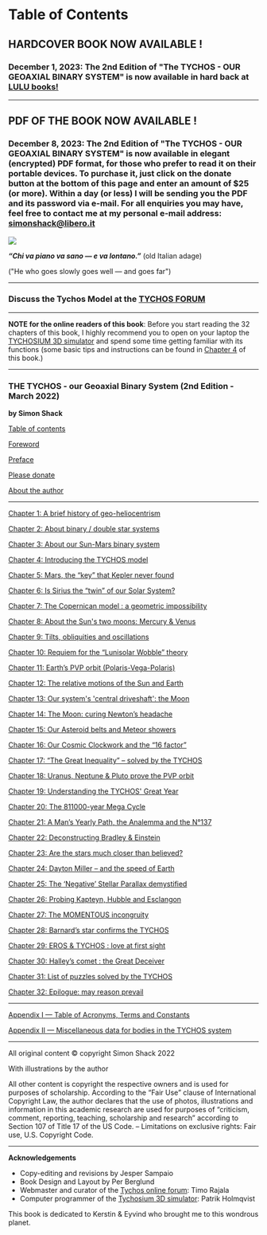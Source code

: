 Table of Contents
===================================

## HARDCOVER BOOK NOW AVAILABLE ! 

### December 1, 2023: The 2nd Edition of "The TYCHOS - OUR GEOAXIAL BINARY SYSTEM" is now available in hard back at [LULU books!](https://www.lulu.com/shop/simon-shack-and-nigel-howitt-and-per-berglund-and-patrik-holmqvist/the-tychos-our-geoaxial-binary-system-2nd-edition/hardcover/product-gjjnq58.html?q=tychos&page=1&pageSize=4) 

*****************************************************************************************************************************

## PDF OF THE BOOK NOW AVAILABLE !

### December 8, 2023: The 2nd Edition of "The TYCHOS - OUR GEOAXIAL BINARY SYSTEM" is now available in elegant (encrypted) PDF format, for those who prefer to read it on their portable devices. To purchase it, just click on the donate button at the bottom of this page and enter an amount of $25 (or more). Within a day (or less) I will be sending you the PDF and its password via e-mail. For all enquiries you may have, feel free to contact me at my personal e-mail address: simonshack@libero.it    



![](https://septclues.com/TYCHOS/TYCHOS_BOOK_COVER_2nd_EDITION_small.jpg)




**_“Chi va piano va sano — e va lontano.”_** (old Italian adage)

("He who goes slowly goes well — and goes far")

*****************************************************************************************************************************

### Discuss the Tychos Model at the [TYCHOS FORUM](https://forum.tychos.space/t/welcome-to-the-tychos-forum/7) 

*****************************************************************************************************************************

**NOTE for the online readers of this book**: Before you start reading the 32 chapters of this book, I highly recommend you to open on your laptop the [TYCHOSIUM 3D simulator](https://ts.tychos.space/) and spend some time getting familiar with its functions (some basic tips and instructions can be found in [Chapter 4](https://book.tychos.space/chapters/4-intro-tychos#the-tychosium-3d-simulator) of this book.)   

*****************************************************************************************************************************


### THE TYCHOS - our Geoaxial Binary System (2nd Edition - March 2022)

**by Simon Shack**


[Table of contents](https://book.tychos.space/)
	
[Foreword](https://book.tychos.space/foreword)

[Preface](https://book.tychos.space/preface)

[Please donate](https://book.tychos.space/please-donate)

[About the author](https://book.tychos.space/about)

******************************************************************************************************************

[Chapter 1: A brief history of geo-heliocentrism](https://book.tychos.space/chapters/1-a-brief-look)

[Chapter 2: About binary / double star systems](https://book.tychos.space/chapters/2-about-binary-systems)

[Chapter 3: About our Sun-Mars binary system](https://book.tychos.space/chapters/3-about-our-sun-mars)

[Chapter 4: Introducing the TYCHOS model](https://book.tychos.space/chapters/4-intro-tychos)

[Chapter 5: Mars, the “key” that Kepler never found](https://book.tychos.space/chapters/5-mars)

[Chapter 6: Is Sirius the “twin” of our Solar System?](https://book.tychos.space/chapters/6-sirius)

[Chapter 7: The Copernican model : a geometric impossibility](https://book.tychos.space/chapters/7-the-copernican-model)

[Chapter 8: About the Sun's two moons: Mercury & Venus](https://book.tychos.space/chapters/8-suns-two-moons)

[Chapter 9: Tilts, obliquities and oscillations](https://book.tychos.space/chapters/9-tilts-obliquities-osci)

[Chapter 10: Requiem for the “Lunisolar Wobble” theory](https://book.tychos.space/chapters/10-requiem)

[Chapter 11: Earth’s PVP orbit (Polaris-Vega-Polaris)](https://book.tychos.space/chapters/11-earths-pvp-orbit)

[Chapter 12: The relative motions of the Sun and Earth](https://book.tychos.space/chapters/12-sun-earth-rel-motion)

[Chapter 13: Our system's 'central driveshaft': the Moon](https://book.tychos.space/chapters/13-the-central-driveshaft)

[Chapter 14: The Moon: curing Newton’s headache](https://book.tychos.space/chapters/14-the-moon)

[Chapter 15: Our Asteroid belts and Meteor showers](https://book.tychos.space/chapters/15-our-asteroid-belts)

[Chapter 16: Our Cosmic Clockwork and the “16 factor”](https://book.tychos.space/chapters/16-our-cosmic-clockwork)

[Chapter 17: “The Great Inequality” – solved by the TYCHOS](https://book.tychos.space/chapters/17-the-great-inequality)

[Chapter 18: Uranus, Neptune & Pluto prove the PVP orbit](https://book.tychos.space/chapters/18-uranus-neptune-pluto)

[Chapter 19: Understanding the TYCHOS' Great Year](https://book.tychos.space/chapters/19-the-tychos-great-year)

[Chapter 20: The 811000-year Mega Cycle](https://book.tychos.space/chapters/20-the-tychos-great-year)

[Chapter 21: A Man’s Yearly Path, the Analemma and the N°137](https://book.tychos.space/chapters/21-mans-yearly-path)

[Chapter 22: Deconstructing Bradley & Einstein](https://book.tychos.space/chapters/22-bradley-einstein)

[Chapter 23: Are the stars much closer than believed?](https://book.tychos.space/chapters/23-are-the-stars-closer)

[Chapter 24: Dayton Miller – and the speed of Earth](https://book.tychos.space/chapters/24-dayton-miller)

[Chapter 25: The ‘Negative’ Stellar Parallax demystified](https://book.tychos.space/chapters/25-negative-parallax)

[Chapter 26: Probing Kapteyn, Hubble and Esclangon](https://book.tychos.space/chapters/26-probing-kapteyn)

[Chapter 27: The MOMENTOUS incongruity](https://book.tychos.space/chapters/27-the-momentous-incongruity)

[Chapter 28: Barnard’s star confirms the TYCHOS](https://book.tychos.space/chapters/28-the-barnards-star)

[Chapter 29: EROS & TYCHOS : love at first sight](https://book.tychos.space/chapters/29-eros-and-tychos)

[Chapter 30: Halley’s comet : the Great Deceiver](https://book.tychos.space/chapters/30-halleys-comet) 

[Chapter 31: List of puzzles solved by the TYCHOS](https://book.tychos.space/chapters/31-list-of-puzzles)

[Chapter 32: Epilogue: may reason prevail](https://book.tychos.space/chapters/32-may-reason-prevail)

************************************************************************************************************

[Appendix I — Table of Acronyms, Terms and Constants](https://book.tychos.space/appendices/1-appendix)

[Appendix II — Miscellaneous data for bodies in the TYCHOS system](https://book.tychos.space/appendices/2-appendix)



****************************************************************************************************************
All original content © copyright Simon Shack 2022

With illustrations by the author

All other content is copyright the respective owners and is used for purposes of scholarship. According to the “Fair Use” clause of International Copyright Law, the author declares that the use of photos, illustrations and information in this academic research are used for purposes of “criticism, comment, reporting, teaching, scholarship and research” according to Section 107 of Title 17 of the US Code. – Limitations on exclusive rights: Fair use, U.S. Copyright Code.

****************************************************************************************************************

**Acknowledgements**

- Copy-editing and revisions by Jesper Sampaio
- Book Design and Layout by Per Berglund
- Webmaster and curator of the [Tychos online forum](https://forum.tychos.space/): Timo Rajala 
- Computer programmer of the [Tychosium 3D simulator](https://ts.tychos.space/): Patrik Holmqvist



This book is dedicated to Kerstin & Eyvind who brought me to this wondrous planet.


